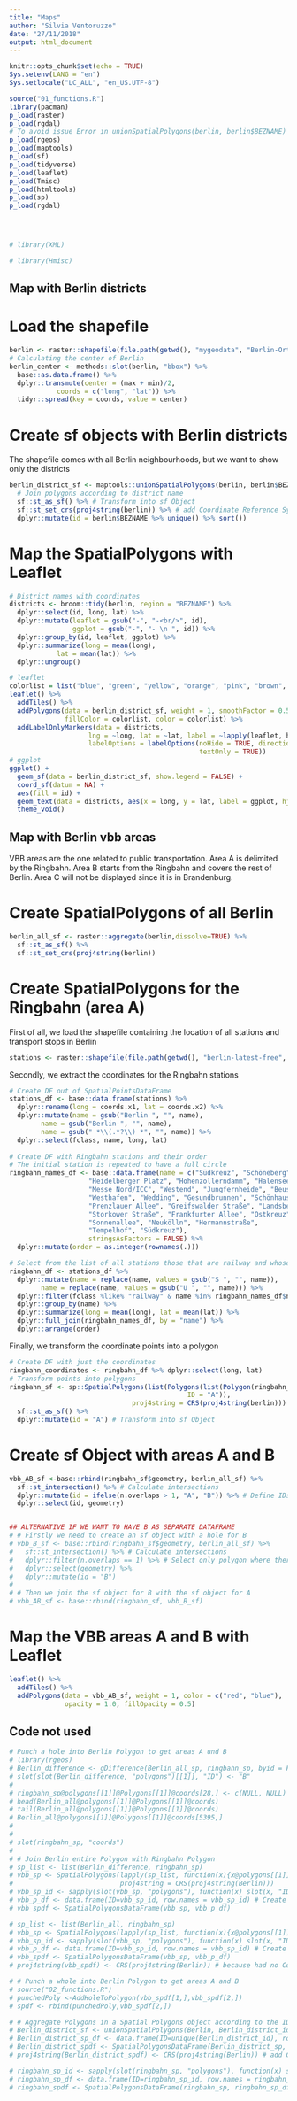 ```yaml
---
title: "Maps"
author: "Silvia Ventoruzzo"
date: "27/11/2018"
output: html_document
---
```


```r
knitr::opts_chunk$set(echo = TRUE)
Sys.setenv(LANG = "en")
Sys.setlocale("LC_ALL", "en_US.UTF-8")
```

```r
source("01_functions.R")
library(pacman)
p_load(raster)
p_load(rgdal)
# To avoid issue Error in unionSpatialPolygons(berlin, berlin$BEZNAME) : isTRUE(gpclibPermitStatus()) is not TRUE, install rgeos, and ensure that it was attached prior to attaching maptools
p_load(rgeos)
p_load(maptools)
p_load(sf)
p_load(tidyverse)
p_load(leaflet)
p_load(Tmisc)
p_load(htmltools)
p_load(sp)
p_load(rgdal)




# library(XML)

# library(Hmisc)

```


## Map with Berlin districts

# Load the shapefile
```r
berlin <- raster::shapefile(file.path(getwd(), "mygeodata", "Berlin-Ortsteile-polygon.shp", fsep="/"))
# Calculating the center of Berlin
berlin_center <- methods::slot(berlin, "bbox") %>%
  base::as.data.frame() %>%
  dplyr::transmute(center = (max + min)/2,
            coords = c("long", "lat")) %>%
  tidyr::spread(key = coords, value = center)
```

# Create sf objects with Berlin districts
The shapefile comes with all Berlin neighbourhoods, but we want to show only the districts
```r
berlin_district_sf <- maptools::unionSpatialPolygons(berlin, berlin$BEZNAME) %>% 
  # Join polygons according to district name
  sf::st_as_sf() %>% # Transform into sf Object
  sf::st_set_crs(proj4string(berlin)) %>% # add Coordinate Reference System (CRM)
  dplyr::mutate(id = berlin$BEZNAME %>% unique() %>% sort())
```

# Map the SpatialPolygons with Leaflet
```r
# District names with coordinates
districts <- broom::tidy(berlin, region = "BEZNAME") %>%
  dplyr::select(id, long, lat) %>% 
  dplyr::mutate(leaflet = gsub("-", "-<br/>", id),
                ggplot = gsub("-", "- \n ", id)) %>%
  dplyr::group_by(id, leaflet, ggplot) %>%
  dplyr::summarize(long = mean(long),
            lat = mean(lat)) %>%
  dplyr::ungroup()

# leaflet
colorlist = list("blue", "green", "yellow", "orange", "pink", "brown", "purple", "grey", "black", "darkblue", "khaki", "magenta")
leaflet() %>%
  addTiles() %>%
  addPolygons(data = berlin_district_sf, weight = 1, smoothFactor = 0.5, fillOpacity = 0.5,
              fillColor = colorlist, color = colorlist) %>%
  addLabelOnlyMarkers(data = districts,
                    lng = ~long, lat = ~lat, label = ~lapply(leaflet, htmltools::HTML),
                    labelOptions = labelOptions(noHide = TRUE, direction = 'center',
                                                textOnly = TRUE))
# ggplot
ggplot() + 
  geom_sf(data = berlin_district_sf, show.legend = FALSE) +
  coord_sf(datum = NA) +
  aes(fill = id) +
  geom_text(data = districts, aes(x = long, y = lat, label = ggplot, hjust = "center"), size = 3.5) + 
  theme_void()
```


## Map with Berlin vbb areas
VBB areas are the one related to public transportation.
Area A is delimited by the Ringbahn.
Area B starts from the Ringbahn and covers the rest of Berlin.
Area C will not be displayed since it is in Brandenburg.

# Create SpatialPolygons of all Berlin
```r
berlin_all_sf <- raster::aggregate(berlin,dissolve=TRUE) %>%
  sf::st_as_sf() %>%
  sf::st_set_crs(proj4string(berlin))
```

# Create SpatialPolygons for the Ringbahn (area A)
First of all, we load the shapefile containing the location of all stations and transport stops in Berlin
```r
stations <- raster::shapefile(file.path(getwd(), "berlin-latest-free", "gis_osm_transport_free_1.shp", fsep="/"))
```

Secondly, we extract the coordinates for the Ringbahn stations
```r
# Create DF out of SpatialPointsDataFrame
stations_df <- base::data.frame(stations) %>% 
  dplyr::rename(long = coords.x1, lat = coords.x2) %>%
  dplyr::mutate(name = gsub("Berlin ", "", name),
        name = gsub("Berlin-", "", name),
        name = gsub(" *\\(.*?\\) *", "", name)) %>%
  dplyr::select(fclass, name, long, lat)
  
# Create DF with Ringbahn stations and their order
# The initial station is repeated to have a full circle
ringbahn_names_df <- base::data.frame(name = c("Südkreuz", "Schöneberg", "Innsbrucker Platz", "Bundesplatz",
                    "Heidelberger Platz", "Hohenzollerndamm", "Halensee", "Westkreuz",
                    "Messe Nord/ICC", "Westend", "Jungfernheide", "Beusselstraße",
                    "Westhafen", "Wedding", "Gesundbrunnen", "Schönhauser Allee",
                    "Prenzlauer Allee", "Greifswalder Straße", "Landsberger Allee", 
                    "Storkower Straße", "Frankfurter Allee", "Ostkreuz", "Treptower Park",
                    "Sonnenallee", "Neukölln", "Hermannstraße",
                    "Tempelhof", "Südkreuz"),
                    stringsAsFactors = FALSE) %>% 
  dplyr::mutate(order = as.integer(rownames(.)))

# Select from the list of all stations those that are railway and whose name belongs to our Ringbahn names list and the rearrange according to the order we inserted before
ringbahn_df <- stations_df %>%
  dplyr::mutate(name = replace(name, values = gsub("S ", "", name)),
        name = replace(name, values = gsub("U ", "", name))) %>%
  dplyr::filter(fclass %like% "railway" & name %in% ringbahn_names_df$name) %>%
  dplyr::group_by(name) %>%
  dplyr::summarize(long = mean(long), lat = mean(lat)) %>%
  dplyr::full_join(ringbahn_names_df, by = "name") %>%
  dplyr::arrange(order) 
```

Finally, we transform the coordinate points into a polygon
```r
# Create DF with just the coordinates
ringbahn_coordinates <- ringbahn_df %>% dplyr::select(long, lat) 
# Transform points into polygons
ringbahn_sf <- sp::SpatialPolygons(list(Polygons(list(Polygon(ringbahn_coordinates)),
                                             ID = "A")),
                               proj4string = CRS(proj4string(berlin))) %>% # Transform into spatial polygon
  sf::st_as_sf() %>%
  dplyr::mutate(id = "A") # Transform into sf Object
```

# Create sf Object with areas A and B

```r
vbb_AB_sf <-base::rbind(ringbahn_sf$geometry, berlin_all_sf) %>%
  sf::st_intersection() %>% # Calculate intersections
  dplyr::mutate(id = ifelse(n.overlaps > 1, "A", "B")) %>% # Define IDs for different areas
  dplyr::select(id, geometry)


## ALTERNATIVE IF WE WANT TO HAVE B AS SEPARATE DATAFRAME
# # Firstly we need to create an sf object with a hole for B
# vbb_B_sf <- base::rbind(ringbahn_sf$geometry, berlin_all_sf) %>%
#   sf::st_intersection() %>% # Calculate intersections
#   dplyr::filter(n.overlaps == 1) %>% # Select only polygon where there is only one intersection
#   dplyr::select(geometry) %>%
#   dplyr::mutate(id = "B")
# 
# # Then we join the sf object for B with the sf object for A
# vbb_AB_sf <- base::rbind(ringbahn_sf, vbb_B_sf)
```

# Map the VBB areas A and B with Leaflet
```r
leaflet() %>%
  addTiles() %>%
  addPolygons(data = vbb_AB_sf, weight = 1, color = c("red", "blue"), 
              opacity = 1.0, fillOpacity = 0.5)
```







## Code not used
```r
# Punch a hole into Berlin Polygon to get areas A und B
# library(rgeos)
# Berlin_difference <- gDifference(Berlin_all_sp, ringbahn_sp, byid = FALSE)
# slot(slot(Berlin_difference, "polygons")[[1]], "ID") <- "B"
# 
# ringbahn_sp@polygons[[1]]@Polygons[[1]]@coords[28,] <- c(NULL, NULL)
# head(Berlin_all@polygons[[1]]@Polygons[[1]]@coords)
# tail(Berlin_all@polygons[[1]]@Polygons[[1]]@coords)
# Berlin_all@polygons[[1]]@Polygons[[1]]@coords[5395,]
# 
# 
# slot(ringbahn_sp, "coords")
# 
# # Join Berlin entire Polygon with Ringbahn Polygon
# sp_list <- list(Berlin_difference, ringbahn_sp)
# vbb_sp <- SpatialPolygons(lapply(sp_list, function(x){x@polygons[[1]]}),
#                           proj4string = CRS(proj4string(Berlin)))
# vbb_sp_id <- sapply(slot(vbb_sp, "polygons"), function(x) slot(x, "ID")) # Extract polygon's ID
# vbb_p_df <- data.frame(ID=vbb_sp_id, row.names = vbb_sp_id) # Create dataframe with correct rownames
# vbb_spdf <- SpatialPolygonsDataFrame(vbb_sp, vbb_p_df)

# sp_list <- list(Berlin_all, ringbahn_sp)
# vbb_sp <- SpatialPolygons(lapply(sp_list, function(x){x@polygons[[1]]}))
# vbb_sp_id <- sapply(slot(vbb_sp, "polygons"), function(x) slot(x, "ID")) # Extract polygon's ID
# vbb_p_df <- data.frame(ID=vbb_sp_id, row.names = vbb_sp_id) # Create dataframe with correct rownames
# vbb_spdf <- SpatialPolygonsDataFrame(vbb_sp, vbb_p_df)
# proj4string(vbb_spdf) <- CRS(proj4string(Berlin)) # because had no Coordinate Reference System (CRM)

# # Punch a whole into Berlin Polygon to get areas A and B
# source("02_functions.R")
# punchedPoly <-AddHoleToPolygon(vbb_spdf[1,],vbb_spdf[2,])
# spdf <- rbind(punchedPoly,vbb_spdf[2,])

# # Aggregate Polygons in a Spatial Polygons object according to the IDs
# Berlin_district_sf <- unionSpatialPolygons(Berlin, Berlin_district_id)
# Berlin_district_sp_df <- data.frame(ID=unique(Berlin_district_id), row.names = unique(Berlin_district_id)) # Create dataframe with correct rownames (needed to create the SpatialPolygonsDataFrame)
# Berlin_district_spdf <- SpatialPolygonsDataFrame(Berlin_district_sp, Berlin_district_sp_df) # Coerce newly created SpatialPolygons into SpatialPolygonsDataFrame
# proj4string(Berlin_district_spdf) <- CRS(proj4string(Berlin)) # add Coordinate Reference System (CRM)

# ringbahn_sp_id <- sapply(slot(ringbahn_sp, "polygons"), function(x) slot(x, "ID")) # Extract polygon's ID
# ringbahn_sp_df <- data.frame(ID=ringbahn_sp_id, row.names = ringbahn_sp_id) # Create dataframe with correct rownames
# ringbahn_spdf <- SpatialPolygonsDataFrame(ringbahn_sp, ringbahn_sp_df) # Coerce into SpatialPolygonsDataFrame
```
